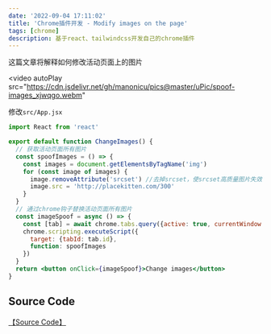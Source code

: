 ```yaml
---
date: '2022-09-04 17:11:02'
title: 'Chrome插件开发 - Modify images on the page'
tags: [chrome]
description: 基于react、tailwindcss开发自己的chrome插件
---
```


这篇文章将解释如何修改活动页面上的图片

<video
  autoPlay
  src="https://cdn.jsdelivr.net/gh/manonicu/pics@master/uPic/spoof-images_xjwqgo.webm"
></video>

修改`src/App.jsx`

```jsx
import React from 'react'

export default function ChangeImages() {
  // 获取活动页面所有图片
  const spoofImages = () => {
    const images = document.getElementsByTagName('img')
    for (const image of images) {
      image.removeAttribute('srcset') //去掉srcset，使srcset高质量图片失效
      image.src = 'http://placekitten.com/300'
    }
  }
  // 通过chrome钩子替换活动页面所有图片
  const imageSpoof = async () => {
    const [tab] = await chrome.tabs.query({active: true, currentWindow: true})
    chrome.scripting.executeScript({
      target: {tabId: tab.id},
      function: spoofImages
    })
  }
  return <button onClick={imageSpoof}>Change images</button>
}
```

## Source Code

[【Source Code】](https://github.com/rebelchris/popup-extension/tree/image-spoof)

